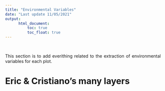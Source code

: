 ```yaml
---
title: "Environmental Variables"
date: "Last update 11/05/2021"
output: 
      html_document:
          toc: true
          toc_float: true
---
```


<style>
body {
text-align: justify}
</style>

<br>

This section is to add everithing related to the extraction of environmental variables for each plot.

# Eric & Cristiano's many layers

<br><br><br><br><br><br><br>






